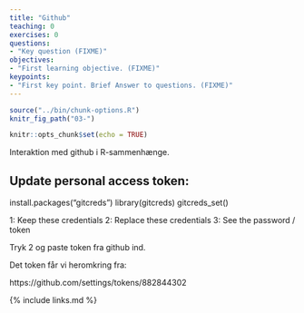 ```yaml
---
title: "Github"
teaching: 0
exercises: 0
questions:
- "Key question (FIXME)"
objectives:
- "First learning objective. (FIXME)"
keypoints:
- "First key point. Brief Answer to questions. (FIXME)"
---
```

```r
source("../bin/chunk-options.R")
knitr_fig_path("03-")
```

```r
knitr::opts_chunk$set(echo = TRUE)
```

Interaktion med github i R-sammenhænge.



## Update personal access token:

install.packages("gitcreds")
library(gitcreds)
gitcreds_set()

1: Keep these credentials
2: Replace these credentials
3: See the password / token

Tryk 2 og paste token fra github ind.

Det token får vi heromkring fra:

https://github.com/settings/tokens/882844302

{% include links.md %}
